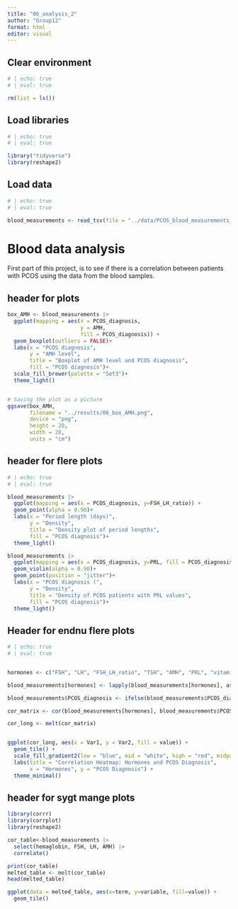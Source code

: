 ```yaml
---
title: "06_analysis_2"
author: "Group12"
format: html
editor: visual
---
```


## 

## Clear environment

```r
# | echo: true 
# | eval: true 

rm(list = ls())
```

## Load libraries

```r
# | echo: true 
# | eval: true

library("tidyverse")
library(reshape2)
```

## Load data

```r
# | echo: true 
# | eval: true  

blood_measurements <- read_tsv(file = "../data/PCOS_blood_measurements_aug.tsv") 
```

# Blood data analysis

First part of this project, is to see if there is a correlation between patients with PCOS using the data from the blood samples.

## header for plots

```r
box_AMH <- blood_measurements |> 
  ggplot(mapping = aes(x = PCOS_diagnosis,
                       y = AMH,
                       fill = PCOS_diagnosis)) + 
  geom_boxplot(outliers = FALSE)+
  labs(x = "PCOS diagnosis", 
       y = "AMH level",
       title = "Boxplot of AMH level and PCOS diagnosis",
       fill = "PCOS diagnosis")+
  scale_fill_brewer(palette = "Set3")+
  theme_light()


# Saving the plot as a picture
ggsave(box_AMH,
       filename = "../results/06_box_AMH.png",
       device = "png",
       height = 20,
       width = 20,
       units = "cm")
```

## header for flere plots

```r
# | echo: true 
# | eval: true  

blood_measurements |> 
  ggplot(mapping = aes(x = PCOS_diagnosis, y=FSH_LH_ratio)) + 
  geom_point(alpha = 0.90)+
  labs(x = "Period length (days)", 
       y = "Density",
       title = "Density plot of period lengths",
       fill = "PCOS diagnosis")+
  theme_light()

blood_measurements |> 
  ggplot(mapping = aes(x = PCOS_diagnosis, y=PRL, fill = PCOS_diagnosis)) + 
  geom_violin(alpha = 0.90)+
  geom_point(position = "jitter")+
  labs(x = "PCOS diagnosis (", 
       y = "Density",
       title = "Density of PCOS patients with PRL values",
       fill = "PCOS diagnosis")+
  theme_light()


```

## Header for endnu flere plots

```r
# | echo: true 
# | eval: true  


hormones <- c("FSH", "LH", "FSH_LH_ratio", "TSH", "AMH", "PRL", "vitaminD3", "PRG", "RBS")

blood_measurements[hormones] <- lapply(blood_measurements[hormones], as.numeric)

blood_measurements$PCOS_diagnosis <- ifelse(blood_measurements$PCOS_diagnosis == "Yes", 1, 0)

cor_matrix <- cor(blood_measurements[hormones], blood_measurements$PCOS_diagnosis)

cor_long <- melt(cor_matrix)


ggplot(cor_long, aes(x = Var1, y = Var2, fill = value)) +
  geom_tile() +
  scale_fill_gradient2(low = "blue", mid = "white", high = "red", midpoint = 0) +
  labs(title = "Correlation Heatmap: Hormones and PCOS Diagnosis",
       x = "Hormones", y = "PCOS Diagnosis") +
  theme_minimal()

```

## header for sygt mange plots

```r

library(corrr)
library(corrplot)
library(reshape2)

cor_table<-blood_measurements |>  
  select(hemaglobin, FSH, LH, AMH) |>  
  correlate()

print(cor_table)
melted_table <- melt(cor_table)
head(melted_table)

ggplot(data = melted_table, aes(x=term, y=variable, fill=value)) + 
  geom_tile()
```
